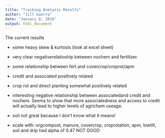 ```yaml
---
title: "Tracking Analysis Results"
author: "Jill Guerra"
date: "January 8, 2016"
output: html_document
---
```


The current results 

- some heavy skew & kurtosis (look at excel sheet)
- very clear negativerelatioship between nochem and fertilizer. 
- some relationship  between fert and covercrop/croprot/apm
- credit and associated positively related 
- crop rot and direct planting somewhat positively related 
- interesting negative relationship between associatedand credit and nochem. Seems to show that more associatedness and access to credit will actually lead to higher levels of agrichem useage. 
- soil not great because I don't know what it means! 

- scale with:
orgcompost, manure, covercrop, croprotation, apm, lowtill, soil and drip had alpha of 0.47 NOT GOOD 




